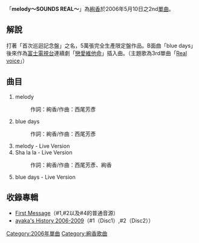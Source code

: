 {{Infobox Single 
| Name           = melody～SOUNDS REAL～
| Artist         = [[絢香|絢香]]
| A-side         = 
| B-side         = 
| Released       = 2006年5月10日
| Format         = 
| Recorded       = 
| Genre          = [[J-POP|J-POP]]
| Length         = 
| Label          = 日本[[華納音樂|華納音樂]]
| Writer         = 
| Producer       = 
| Certification  = 
| Chart position = *週間最高第14名（[[Oricon|Oricon]]）
| Last single    = [[I_believe_(絢香單曲)|I believe]] <br /> （2006年）
| This single    = '''melody～SOUNDS REAL～''' <br /> （2006年）
| Next single    = [[Real_voice|Real voice]]　<br /> （2006年）
}}
「'''melody～SOUNDS REAL～'''」為[[絢香|絢香]]於2006年5月10日之2nd[[單曲|單曲]]。

== 解說 ==
打著「首次巡迴記念盤」之名，5萬張完全生產限定盤作品。B面曲「blue days」後來作為[[富士電視台|富士電視台]]連續劇「[[戀愛維他命|戀愛維他命]]」插入曲。（主題歌為3rd單曲「[[Real_voice|Real voice]]」）

== 曲目 ==
# melody
#: 作詞：絢香/作曲：西尾芳彥
# blue days
#: 作詞：絢香/作曲：西尾芳彥
# melody - Live Version
# Sha la la - Live Version
#: 作詞：絢香/作曲：西尾芳彥、絢香
# blue days - Live Version

== 收錄專輯 ==
* [[First_Message|First Message]]（#1,#2以及#4的普通音源）
* [[ayaka's_History_2006-2009|ayaka's History 2006-2009]]（#1（Disc1）,#2（Disc2））

{{絢香}}

{{Single-stub}}

[[Category:2006年單曲|Category:2006年單曲]]
[[Category:絢香歌曲|Category:絢香歌曲]]